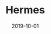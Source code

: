 ---
title: Hermes
category: Project
status: publish
date: 2019-10-01
slug: Automated service to distribute staking rewards for Delegates and voters
website: https://hermes.to
twitter:
logo: /img/Hermes.png
featured_img: https://wp.gcap1.iotex.io/wp-content/uploads/2020/09/hermes-header.png
telegram:
---